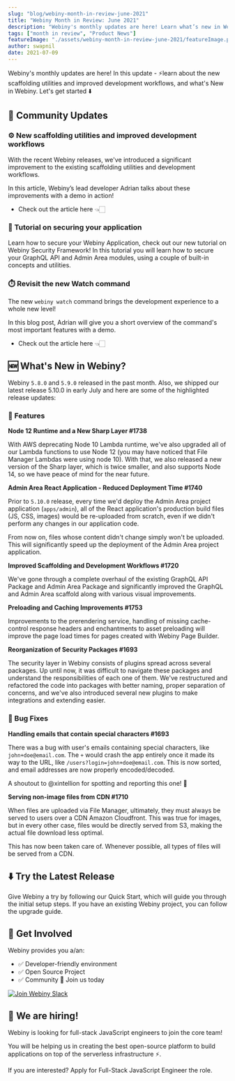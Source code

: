 ```yaml
---
slug: "blog/webiny-month-in-review-june-2021"
title: "Webiny Month in Review: June 2021"
description: "Webiny's monthly updates are here! Learn what’s new in Webiny and community updates from June month!"
tags: ["month in review", "Product News"]
featureImage: "./assets/webiny-month-in-review-june-2021/featureImage.png"
author: swapnil
date: 2021-07-09
---
```


Webiny's monthly updates are here!
In this update - ⚡learn about the new scaffolding utilities and improved development workflows,  and what's New in Webiny. Let's get started ⬇️

## 🙌 Community Updates

### ⚙️ New scaffolding utilities and improved development workflows

With the recent Webiny releases, we've introduced a significant improvement to the existing scaffolding utilities and development workflows.

In this article, Webiny’s lead developer <ExternalLink href="https://twitter.com/doitadrian?utm_source=Newsletter&utm_medium=blog-post&utm_campaign=Regular-content&utm_content=webiny-month-in-review-june-2021&utm_term=W00668">Adrian</ExternalLink> talks about these improvements with a demo in action!

- <ExternalLink href="https://www.webiny.com/blog/webiny-v5.9.0-improved-scaffolds-and-development?utm_source=Newsletter&utm_medium=blog-post&utm_campaign=Regular-content&utm_content=webiny-month-in-review-june-2021&utm_term=W00669">Check out the article here 👈🏻</ExternalLink>

### 🔐 Tutorial on securing your application

Learn how to secure your Webiny Application, check out our new tutorial on <ExternalLink href="https://www.webiny.com/docs/tutorials/extend-admin-area/security/introduction?utm_source=Newsletter&utm_medium=blog-post&utm_campaign=Regular-content&utm_content=webiny-month-in-review-june-2021&utm_term=W00670">Webiny Security Framework</ExternalLink>! In this tutorial you will learn how to secure your GraphQL API and Admin Area modules, using a couple of built-in concepts and utilities.

### ⏱️ Revisit the new Watch command

The new `webiny watch` command brings the development experience to a whole new level!

In this blog post, <ExternalLink href="https://twitter.com/doitadrian?utm_source=Newsletter&utm_medium=blog-post&utm_campaign=Regular-content&utm_content=webiny-month-in-review-june-2021&utm_term=W00668">Adrian</ExternalLink> will give you a short overview of the command's most important features with a demo.

- <ExternalLink href="https://www.webiny.com/blog/webiny-v5.5.0-watch?utm_source=Newsletter&utm_medium=blog-post&utm_campaign=Regular-content&utm_content=webiny-month-in-review-june-2021&utm_term=W00671">Check out the article here</ExternalLink> 👈🏻

## 🆕 What's New in Webiny?

Webiny `5.8.0` and `5.9.0` released in the past month. Also, we shipped our latest release 5.10.0 in early July and here are some of the highlighted release updates:

### 🚀 Features

**Node 12 Runtime and a New Sharp Layer <ExternalLink href="https://github.com/webiny/webiny-js/pull/1738">#1738</ExternalLink>**

With AWS deprecating Node 10 Lambda runtime, we've also upgraded all of our Lambda functions to use Node 12 (you may have noticed that File Manager Lambdas were using node 10). With that, we also released a new version of the Sharp layer, which is twice smaller, and also supports Node 14, so we have peace of mind for the near future.

**Admin Area React Application - Reduced Deployment Time <ExternalLink href="https://github.com/webiny/webiny-js/pull/1740">#1740</ExternalLink>**

Prior to `5.10.0` release, every time we'd deploy the Admin Area project application (`apps/admin`), all of the React application's production build files (JS, CSS, images) would be re-uploaded from scratch, even if we didn't perform any changes in our application code.

From now on, files whose content didn't change simply won't be uploaded. This will significantly speed up the deployment of the Admin Area project application.

**Improved Scaffolding and Development Workflows <ExternalLink href="https://github.com/webiny/webiny-js/pull/1720">#1720</ExternalLink>**

We've gone through a complete overhaul of the existing GraphQL API Package and Admin Area Package and significantly improved the GraphQL and Admin Area scaffold along with various visual improvements.

**Preloading and Caching Improvements <ExternalLink href="https://github.com/webiny/webiny-js/pull/1753">#1753</ExternalLink>**

Improvements to the prerendering service, handling of missing cache-control response headers and enchantments to asset preloading will improve the page load times for pages created with <ExternalLink href="https://www.webiny.com/serverless-app/page-builder?utm_source=Newsletter&utm_medium=blog-post&utm_campaign=Regular-content&utm_content=webiny-month-in-review-june-2021&utm_term=W00672">Webiny Page Builder</ExternalLink>.

**Reorganization of Security Packages <ExternalLink href="https://github.com/webiny/webiny-js/pull/1693">#1693</ExternalLink>**

The security layer in Webiny consists of plugins spread across several packages. Up until now, it was difficult to navigate these packages and understand the responsibilities of each one of them. We've restructured and refactored the code into packages with better naming, proper separation of concerns, and we've also introduced several new plugins to make integrations and extending easier.

### 🐞 Bug Fixes

**Handling emails that contain special characters <ExternalLink href="https://github.com/webiny/webiny-js/pull/1693">#1693</ExternalLink>**

There was a bug with user's emails containing special characters, like `john+doe@email.com`. The `+` would crash the app entirely once it made its way to the URL, like `/users?login=john+doe@email.com`. This is now sorted, and email addresses are now properly encoded/decoded.

A shoutout to <ExternalLink href="https://github.com/xintellion">@xintellion</ExternalLink> for spotting and reporting this one! 🙌

**Serving non-image files from CDN <ExternalLink href="https://github.com/webiny/webiny-js/pull/1710">#1710</ExternalLink>**

When files are uploaded via <ExternalLink href="https://www.webiny.com/serverless-app/file-manager/?utm_source=Newsletter&utm_medium=blog-post&utm_campaign=Regular-content&utm_content=webiny-month-in-review-june-2021&utm_term=W00673">File Manager</ExternalLink>, ultimately, they must always be served to users over a CDN <ExternalLink href="https://aws.amazon.com/cloudfront/">Amazon Cloudfront</ExternalLink>.
 This was true for images, but in every other case, files would be
directly served from S3, making the actual file download less optimal.

This has now been taken care of. Whenever possible, all types of files will be served from a CDN.

## ⬇️️ Try the Latest Release

Give Webiny a try by following our <ExternalLink href="https://www.webiny.com/docs/tutorials/install-webiny/?utm_source=Newsletter&utm_medium=blog-post&utm_campaign=Regular-content&utm_content=webiny-month-in-review-june-2021&utm_term=W00674">Quick Start</ExternalLink>, which will guide you through the initial setup steps. If you have an existing Webiny project, you can follow the <ExternalLink href="https://www.webiny.com/docs/how-to-guides/upgrade-webiny/overview?utm_source=Newsletter&utm_medium=blog-post&utm_campaign=Regular-content&utm_content=webiny-month-in-review-june-2021&utm_term=W00675">upgrade guide</ExternalLink>.

## 🤝 Get Involved

Webiny provides you a/an:

- ✅ Developer-friendly environment
- ✅ Open Source Project
- ✅ Community 💛 <ExternalLink href="https://www.webiny.com/slack?utm_source=Newsletter&utm_medium=blog-post&utm_campaign=Regular-content&utm_content=webiny-month-in-review-june-2021&utm_term=W00676">Join us today</ExternalLink>

[![Join Webiny Slack](./assets/webiny-month-in-review-june-2021/join-slack.png)](https://www.webiny.com/slack?utm_source=Newsletter&utm_medium=blog-post&utm_campaign=Regular-content&utm_content=webiny-month-in-review-june-2021&utm_term=W00676)

## 🚀 We are hiring!

Webiny is looking for full-stack JavaScript engineers to join the core team!

You will be helping us in creating the best open-source platform to build applications on top of the serverless infrastructure ⚡.

If you are interested? Apply for <ExternalLink href="https://careers.webiny.com/full-stack-javascript-engineer/en?utm_source=Newsletter&utm_medium=blog-post&utm_campaign=Regular-content&utm_content=webiny-month-in-review-june-2021&utm_term=W00677">Full-Stack JavaScript Engineer</ExternalLink> the role.